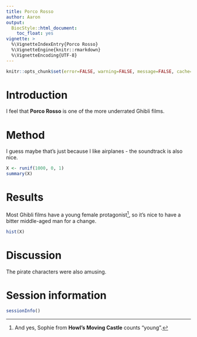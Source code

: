 ```yaml
---
title: Porco Rosso
author: Aaron
output:
  BiocStyle::html_document:
    toc_float: yes
vignette: >
  %\VignetteIndexEntry{Porco Rosso}
  %\VignetteEngine{knitr::rmarkdown}
  %\VignetteEncoding{UTF-8}
---   
```


```r
knitr::opts_chunk$set(error=FALSE, warning=FALSE, message=FALSE, cache=TRUE)
```

# Introduction

I feel that **Porco Rosso** is one of the more underrated Ghibli films.

# Method

I guess maybe that's just because I like airplanes - the soundtrack is also nice.

```r
X <- runif(1000, 0, 1)
summary(X)
```

# Results

Most Ghibli films have a young female protagonist^[And yes, Sophie from **Howl's Moving Castle** counts "young".], so it's nice to have a bitter middle-aged man for a change.

```r
hist(X)
```

# Discussion

The pirate characters were also amusing.

# Session information

```r
sessionInfo()
```
